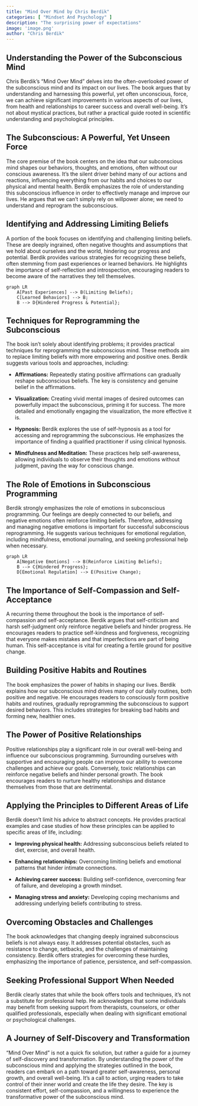 ```yaml
---
title: "Mind Over Mind by Chris Berdik"
categories: [ "Mindset And Psychology" ]
description: "The surprising power of expectations"
image: 'image.png'
author: "Chris Berdik"
---
```

## Understanding the Power of the Subconscious Mind

Chris Berdik's "Mind Over Mind" delves into the often-overlooked power of the subconscious mind and its impact on our lives.  The book argues that by understanding and harnessing this powerful, yet often unconscious, force, we can achieve significant improvements in various aspects of our lives, from health and relationships to career success and overall well-being.  It's not about mystical practices, but rather a practical guide rooted in scientific understanding and psychological principles.

## The Subconscious: A Powerful, Yet Unseen Force

The core premise of the book centers on the idea that our subconscious mind shapes our behaviors, thoughts, and emotions, often without our conscious awareness. It's the silent driver behind many of our actions and reactions, influencing everything from our habits and choices to our physical and mental health. Berdik emphasizes the role of understanding this subconscious influence in order to effectively manage and improve our lives. He argues that we can't simply rely on willpower alone; we need to understand and reprogram the subconscious.

## Identifying and Addressing Limiting Beliefs

A portion of the book focuses on identifying and challenging limiting beliefs. These are deeply ingrained, often negative thoughts and assumptions that we hold about ourselves and the world, hindering our progress and potential. Berdik provides various strategies for recognizing these beliefs, often stemming from past experiences or learned behaviors. He highlights the importance of self-reflection and introspection, encouraging readers to become aware of the narratives they tell themselves.

```mermaid
graph LR
    A[Past Experiences] --> B(Limiting Beliefs);
    C[Learned Behaviors] --> B;
    B --> D{Hindered Progress & Potential};
```

## Techniques for Reprogramming the Subconscious

The book isn't solely about identifying problems; it provides practical techniques for reprogramming the subconscious mind. These methods aim to replace limiting beliefs with more empowering and positive ones.  Berdik suggests various tools and approaches, including:

* **Affirmations:**  Repeatedly stating positive affirmations can gradually reshape subconscious beliefs.  The key is consistency and genuine belief in the affirmations.

* **Visualization:**  Creating vivid mental images of desired outcomes can powerfully impact the subconscious, priming it for success.  The more detailed and emotionally engaging the visualization, the more effective it is.

* **Hypnosis:**  Berdik explores the use of self-hypnosis as a tool for accessing and reprogramming the subconscious.  He emphasizes the importance of finding a qualified practitioner if using clinical hypnosis.

* **Mindfulness and Meditation:** These practices help self-awareness, allowing individuals to observe their thoughts and emotions without judgment, paving the way for conscious change.


## The Role of Emotions in Subconscious Programming

Berdik strongly emphasizes the role of emotions in subconscious programming. Our feelings are deeply connected to our beliefs, and negative emotions often reinforce limiting beliefs. Therefore, addressing and managing negative emotions is important for successful subconscious reprogramming. He suggests various techniques for emotional regulation, including mindfulness, emotional journaling, and seeking professional help when necessary.

```mermaid
graph LR
    A[Negative Emotions] --> B(Reinforce Limiting Beliefs);
    B --> C{Hindered Progress};
    D[Emotional Regulation] --> E(Positive Change);
```

## The Importance of Self-Compassion and Self-Acceptance

A recurring theme throughout the book is the importance of self-compassion and self-acceptance. Berdik argues that self-criticism and harsh self-judgment only reinforce negative beliefs and hinder progress. He encourages readers to practice self-kindness and forgiveness, recognizing that everyone makes mistakes and that imperfections are part of being human. This self-acceptance is vital for creating a fertile ground for positive change.

## Building Positive Habits and Routines

The book emphasizes the power of habits in shaping our lives. Berdik explains how our subconscious mind drives many of our daily routines, both positive and negative. He encourages readers to consciously form positive habits and routines, gradually reprogramming the subconscious to support desired behaviors. This includes strategies for breaking bad habits and forming new, healthier ones.

## The Power of Positive Relationships

Positive relationships play a significant role in our overall well-being and influence our subconscious programming. Surrounding ourselves with supportive and encouraging people can improve our ability to overcome challenges and achieve our goals. Conversely, toxic relationships can reinforce negative beliefs and hinder personal growth. The book encourages readers to nurture healthy relationships and distance themselves from those that are detrimental.


## Applying the Principles to Different Areas of Life

Berdik doesn't limit his advice to abstract concepts.  He provides practical examples and case studies of how these principles can be applied to specific areas of life, including:

* **Improving physical health:**  Addressing subconscious beliefs related to diet, exercise, and overall health.

* **Enhancing relationships:**  Overcoming limiting beliefs and emotional patterns that hinder intimate connections.

* **Achieving career success:**  Building self-confidence, overcoming fear of failure, and developing a growth mindset.

* **Managing stress and anxiety:**  Developing coping mechanisms and addressing underlying beliefs contributing to stress.


## Overcoming Obstacles and Challenges

The book acknowledges that changing deeply ingrained subconscious beliefs is not always easy.  It addresses potential obstacles, such as resistance to change, setbacks, and the challenges of maintaining consistency.  Berdik offers strategies for overcoming these hurdles, emphasizing the importance of patience, persistence, and self-compassion.

## Seeking Professional Support When Needed

Berdik clearly states that while the book offers tools and techniques, it's not a substitute for professional help. He acknowledges that some individuals may benefit from seeking support from therapists, counselors, or other qualified professionals, especially when dealing with significant emotional or psychological challenges.


## A Journey of Self-Discovery and Transformation

"Mind Over Mind" is not a quick fix solution, but rather a guide for a journey of self-discovery and transformation. By understanding the power of the subconscious mind and applying the strategies outlined in the book, readers can embark on a path toward greater self-awareness, personal growth, and overall well-being. It’s a call to action, urging readers to take control of their inner world and create the life they desire. The key is consistent effort, self-compassion, and a willingness to experience the transformative power of the subconscious mind.

